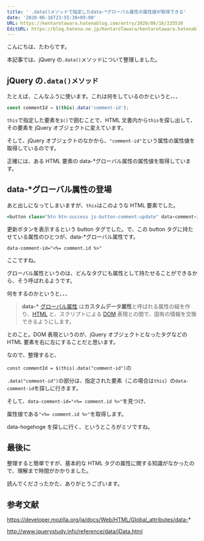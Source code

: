 ```yaml
---
title: ' .data()メソッドで指定したdata-*グローバル属性の属性値が取得できる'
date: '2020-06-16T23:55:38+09:00'
URL: https://kentarotawara.hatenablog.com/entry/2020/06/16/235538
EditURL: https://blog.hatena.ne.jp/KentaroTawara/kentarotawara.hatenablog.com/atom/entry/26006613585999313
---
```


こんにちは、たわらです。

本記事では、jQuery の`.data()`メソッドについて整理しました。

## jQuery の`.data()メソッド`

たとえば、こんなふうに使います。これは何をしているのかというと、、、

```javascript
const commentId = $(this).data('comment-id');
```

`this`で指定した要素を`$()`で囲むことで、HTML 文書内から`this`を探し出して、その要素を jQuery オブジェクトに変えています。

そして、jQuery オブジェクトのなかから、`"comment-id"`という属性の属性値を取得しているのです。

正確には、ある HTML 要素の data-\*グローバル属性の属性値を取得しています。

## data-\*グローバル属性の登場

あと出しになってしまいますが、`this`はこのような HTML 要素でした。

```ruby
<button class="btn btn-success js-button-comment-update" data-comment-id="<%= comment.id %>">更新</button>
```

更新ボタンを表示するという button タグでした。で、この button タグに持たせている属性のひとつが、data-\*グローバル属性です。

`data-comment-id="<%= comment.id %>"`

ここですね。

グローバル属性というのは、どんなタグにも属性として持たせることができるから、そう呼ばれるようです。

何をするのかというと、、、

> **data-\*** [グローバル属性](https://developer.mozilla.org/ja/docs/Web/HTML/Global_attributes) は**カスタムデータ属性**と呼ばれる属性の組を作り、[HTML](https://developer.mozilla.org/ja/docs/Web/HTML) と、スクリプトによる [DOM](https://developer.mozilla.org/ja/docs/DOM) 表現との間で、固有の情報を交換できるようにします。

とのこと。DOM 表現というのが、jQuery オブジェクトとなったタグなどの HTML 要素を右に左にすることだと思います。

なので、整理すると、

`const commentId = $(this).data("comment-id")`の

`.data("comment-id")`の部分は、指定された要素（この場合は`this`）の`data-comment-id`を探しに行きます。

そして、`data-comment-id="<%= comment.id %>"`を見つけ、

属性値である`"<%= comment.id %>"`を取得します。

data-hogehoge を探しに行く、というところがミソですね。

## 最後に

整理すると簡単ですが、基本的な HTML タグの属性に関する知識がなかったので、理解まで時間がかかりました。

読んでくださったかた、ありがとうございます。

## 参考文献

https://developer.mozilla.org/ja/docs/Web/HTML/Global_attributes/data-*

http://www.jquerystudy.info/reference/data/jData.html

